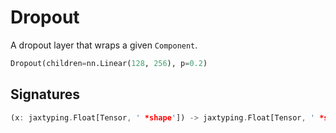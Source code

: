 
# Dropout

A dropout layer that wraps a given `Component`.

```python copy
Dropout(children=nn.Linear(128, 256), p=0.2)
```

## Signatures
```rust
(x: jaxtyping.Float[Tensor, ' *shape']) -> jaxtyping.Float[Tensor, ' *shape']
```
